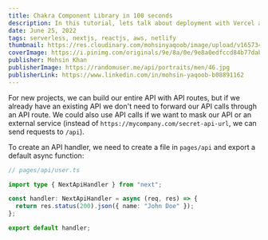 ```yaml
---
title: Chakra Component Library in 100 seconds
description: In this tutorial, lets talk about deployment with Vercel and Netlify. Lets learn to deploy our Next JS application on vercel and index for search engines
date: June 25, 2022
tags: serverless, nextjs, reactjs, aws, netlify
thumbnail: https://res.cloudinary.com/mohsinyaqoob/image/upload/v1657344152/mohsinyaqoob.com/chakra-ui-in-100-seconds-thumbnail.png
coverImage: https://i.pinimg.com/originals/9e/8a/0e/9e8a0edfccd84b77dab9cd52cea674d9.jpg
publisher: Mohsin Khan
publisherImage: https://randomuser.me/api/portraits/men/46.jpg
publisherLink: https://www.linkedin.com/in/mohsin-yaqoob-b08891162
---
```


For new projects, we can build our entire API with API routes, but if we already have an existing API we don't need to forward our API calls through an API route. We could also use API calls if we want to mask our API or an external service (instead of `https://mycompany.com/secret-api-url`, we can send requests to `/api`).

To create an API handler, we need to create a file in `pages/api` and export a default async function:

```typescript
// pages/api/user.ts

import type { NextApiHandler } from "next";

const handler: NextApiHandler = async (req, res) => {
  return res.status(200).json({ name: "John Doe" });
};

export default handler;
```
